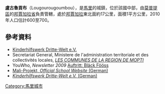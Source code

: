 '''盧古魯貢布'''（Lougourougoumbou），是[[馬里|馬里]]的城鎮，位於該國中部，由[[莫普提區|莫普提區]]的[[邦賈加拉省|邦賈加拉省]]負責管轄，處於[[邦賈加拉|邦賈加拉]]東北面約17公里，面積1平方公里，2010年人口估計600至700。

{{Coord|14|41|49|N|3|45|55|W|display=title}}

==參考資料==
*[https://web.archive.org/web/20120301195339/http://www.khw-dritte-welt.de/schulpart_done.html#Lougo#Lougo Kinderhilfswerk Dritte-Welt e.V.]
*Secretariat General, Ministere de l'administration territoriale et des collectivités locales, [https://www.webcitation.org/6AnaOib2H?url=http://www.matcl.gov.ml/pdf/ComRegMopti.pdf ''LES COMMUNES DE LA REGION DE MOPTI'']
*YouWho, ''Newsletter 2009'' [https://web.archive.org/web/20120327223818/http://www.youwho.de/index.php/Newsletter.html?id=13&task=view Auftritt: Bläck Fööss]
* [https://web.archive.org/web/20111010044043/http://www.lessing-gymnasium.eu/joomla2/mali Mali-Projekt, ''Official School Website'' (German)]
* [https://web.archive.org/web/20120301195339/http://www.khw-dritte-welt.de/schulpart_done.html ''Kinderhilfswerk Dritte-Welt e.V.'' (German)]

{{Mali-geo-stub}}
[[Category:馬里城市|Category:馬里城市]]